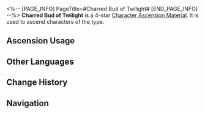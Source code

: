 <%-- [PAGE_INFO]
PageTitle=#Charred Bud of Twilight#
[END_PAGE_INFO] --%>
{{Item Infobox
|id          = 110435
|image       = Item Charred Bud of Twilight.png{{subst:void|<!--$UPLOAD:<<SpriteOutput/ItemFigures/110435.png>-<Item Charred Bud of Twilight.png>-<Item Icons>>-->}}
|type        = Character Ascension Material
|invCategory = Upgrade Materials
|rarity      = 4
|effect      = 
|description = A corrosive core found within the head of a Dark Sun Gryphon. Can be used for the Ascension of Wind characters.
|source1     = [[Stagnant Shadow: Shape of Cinders]]
|source2     = [[Omni-Synthesizer]] &mdash; Material Exchange
}}
{{Description|The crown symbolizing celestial radiance collapses into a bud-shaped corrosive core. Beings of light succumb to shadow, while the Gryphon's searing hatred consumes itself like embers' fire.<br /><br />''"Light nurtures growth; darkness extorts death."''}}
'''Charred Bud of Twilight''' is a 4-star [[Character Ascension Material]]. It is used to ascend characters of the {{Color|Wind|link=1}} type.

==Ascension Usage==
{{Ascension Usage}}

==Other Languages==
{{Other Languages
|en   = Charred Bud of Twilight
|zhs  = 暮晖烬蕾
|zht  = 暮暉燼蕾
|ja   = 夕焼けの蕾
|ko   = 석양에 불탄 꽃봉오리
|es   = Brote del crepúsculo
|fr   = Bourgeon du crépuscule
|ru   = Сумеречный бутон
|th   = Charred Bud of Twilight
|vi   = Nụ Tàn Ánh Hoàng Hôn
|de   = Knospe der Dämmerung
|id   = Charred Bud of Twilight
|pt   = Broto Queimado do Crepúsculo
}}

==Change History==
{{Change History|3.4}}

==Navigation==
{{Upgrade Material Navbox}}